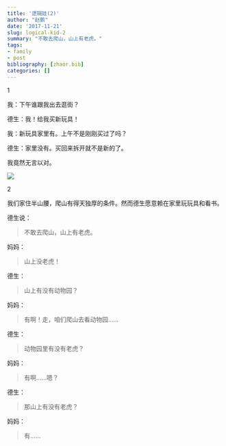 ```yaml
---
title: '逻辑娃(2)'
author: "赵鹏"
date: '2017-11-21'
slug: logical-kid-2
summary: "不敢去爬山，山上有老虎。"
tags:
- family
- post
bibliography: [zhaor.bib]
categories: []
---
```



1

我：下午谁跟我出去逛街？

德生：我！给我买新玩具！

我：新玩具家里有。上午不是刚刚买过了吗？

德生：家里没有。买回来拆开就不是新的了。

我竟然无言以对。

![](http://maxpixel.freegreatpicture.com/static/photo/1x/Inspiration-Innovation-Idea-Thought-Imagination-2123970.jpg)


2

我们家住半山腰，爬山有得天独厚的条件。然而德生愿意赖在家里玩玩具和看书。

德生说：

> 不敢去爬山，山上有老虎。

妈妈：

> 山上没老虎！

德生：

> 山上有没有动物园？

妈妈：

> 有啊！走，咱们爬山去看动物园......

德生：

> 动物园里有没有老虎？

妈妈：

> 有啊......嗯？

德生：

> 那山上有没有老虎？

妈妈：

> 有......